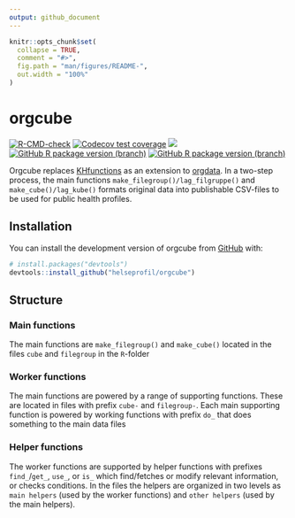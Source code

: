 ```yaml
---
output: github_document
---
```


<!-- README.md is generated from README.Rmd. Please edit that file -->

```r
knitr::opts_chunk$set(
  collapse = TRUE,
  comment = "#>",
  fig.path = "man/figures/README-",
  out.width = "100%"
)
```

# orgcube

<!-- badges: start -->
[![R-CMD-check](https://github.com/helseprofil/orgcube/workflows/R-CMD-check/badge.svg)](https://github.com/helseprofil/orgcube/actions)
[![Codecov test coverage](https://img.shields.io/codecov/c/github/helseprofil/orgcube?logo=codecov)](https://app.codecov.io/gh/helseprofil/orgcube?branch=main)
[![](https://img.shields.io/badge/lifecycle-stable-green.svg)](https://lifecycle.r-lib.org/articles/stages.html#stable)
[![GitHub R package version (branch)](https://img.shields.io/github/r-package/v/helseprofil/orgcube/main)](https://github.com/helseprofil/orgcube)
[![GitHub R package version (branch)](https://img.shields.io/github/r-package/v/helseprofil/orgcube/dev)](https://github.com/helseprofil/orgcube)
<!-- badges: end -->

Orgcube replaces [KHfunctions](https://github.com/helseprofil/khfunctions) as an extension to [orgdata](https://github.com/helseprofil/orgdata). In a two-step process, the main functions `make_filegroup()/lag_filgruppe()` and `make_cube()/lag_kube()` formats original data into publishable CSV-files to be used for public health profiles. 

## Installation

You can install the development version of orgcube from [GitHub](https://github.com/) with:

``` r
# install.packages("devtools")
devtools::install_github("helseprofil/orgcube")
```

## Structure

### Main functions
The main functions are `make_filegroup()` and `make_cube()` located in the files `cube` and `filegroup` in the `R`-folder

### Worker functions
The main functions are powered by a range of supporting functions. These are located in files with prefix `cube-` and `filegroup-`. Each main supporting function is powered by working functions with prefix `do_` that does something to the main data files

### Helper functions
The worker functions are supported by helper functions with prefixes `find_`/`get_`, `use_`, or `is_` which find/fetches or modify relevant information, or checks conditions. In the files the helpers are organized in two levels as `main helpers` (used by the worker functions) and `other helpers` (used by the main helpers). 
